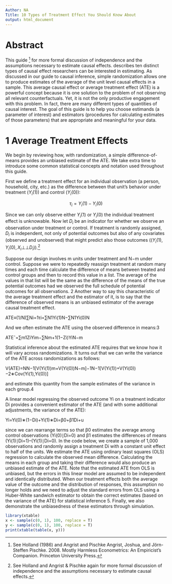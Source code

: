```yaml
---
Author: NA
Title: 10 Types of Treatment Effect You Should Know About
output: html_document
---
```



Abstract
==
This guide [^1] for more formal discussion of independence and the assumptions necessary to estimate causal effects. describes ten distinct types of causal effect researchers can be interested in estimating. As discussed in our guide to causal inference, simple randomization allows one to produce estimates of the average of the unit level causal effects in a sample. This average causal effect or average treatment effect (ATE) is a powerful concept because it is one solution to the problem of not observing all relevant counterfactuals. Yet, it is not the only productive engagement with this problem. In fact, there are many different types of quantities of causal interest. The goal of this guide is to help you choose estimands (a parameter of interest) and estimators (procedures for calculating estimates of those parameters) that are appropriate and meaningful for your data.

[^1]: See Holland (1986) and Angrist and Pischke  Angrist, Joshua, and Jörn-Steffen Pischke. 2008. Mostly Harmless Econometrics: An Empiricist’s Companion. Princeton University Press.

1 Average Treatment Effects
==
We begin by reviewing how, with randomization, a simple difference-of-means provides an unbiased estimate of the ATE. We take extra time to introduce some common statistical concepts and notation used throughout this guide.

First we define a treatment effect for an individual observation (a person, household, city, etc.) as the difference between that unit’s behavior under treatment $(Y_{i}(1))$ and control $(Y_{i}(0))$:

$$τ_{i}=Y_{i}(1)−Y_{i}(0)$$

Since we can only observe either $Y_{i}(1)$ or $Y_{i}(0)$ the individual treatment effect is unknowable. Now let $D_{i}$ be an indicator for whether we observe an observation under treatment or control. If treatment is randomly assigned, $D_{i}$ is independent, not only of potential outcomes but also of any covariates (observed and unobserved) that might predict also those outcomes $((Y_{i}(1),Y_{i}(0),X_{i}⊥⊥D_{i}))$.[^2]

[^2]: See Holland and Angrist & Pischke again for more formal discussion of independence and the assumptions necessary to estimate causal effects.

Suppose our design involves m units under treatment and N−m under control. Suppose we were to repeatedly reassign treatment at random many times and each time calculate the difference of means between treated and control groups and then to record this value in a list. The average of the values in that list will be the same as the difference of the means of the true potential outcomes had we observed the full schedule of potential outcomes for all observations. 2 Another way to say this characteristic of the average treatment effect and the estimator of it, is to say that the difference of observed means is an unbiased estimator of the average causal treatment effect.

ATE≡(1/N)∑Ni=1τi=∑N1Yi(1)N−∑N1Yi(0)N

And we often estimate the ATE using the observed difference in means:3

ATEˆ=∑m1ZiYim−∑Nm+1(1−Zi)YiN−m

Statistical inference about the estimated ATE requires that we know how it will vary across randomizations. It turns out that we can write the variance of the ATE across randomizations as follows:

V(ATE)=NN−1[V(Yi(1))m+V(Yi(0))N−m]−1N−1[V(Yi(1))+V(Yi(0))−2∗Cov(Yi(1),Yi(0))]

and estimate this quantity from the sample estimates of the variance in each group.4

A linear model regressing the observed outcome Yi on a treatment indicator Di provides a convenient estimator of the ATE (and with some additional adjustments, the variance of the ATE):

Yi=Yi(0)∗(1−Di)+Yi(1)∗Di=β0+β1Di+u

since we can rearrange terms so that β0 estimates the average among control observations (Yi(0)∣Di=0) and β1 estimates the differences of means (Yi(1)∣Di=1)–(Yi(1)∣Di=0). In the code below, we create a sample of 1,000 observations and randomly assign a treatment Di with a constant unit effect to half of the units. We estimate the ATE using ordinary least squares (OLS) regression to calculate the observed mean difference. Calculating the means in each group and taking their difference would also produce an unbiased estimate of the ATE. Note that the estimated ATE from OLS is unbiased, but the errors in this linear model are assumed to be independent and identically distributed. When our treatment effects both the average value of the outcome and the distribution of responses, this assumption no longer holds and we need to adjust the standard errors from OLS using a Huber-White sandwich estimator to obtain the correct estimates (based on the variance of the ATE) for statistical inference 5. Finally, we also demonstrate the unbiasedness of these estimators through simulation.




```r
library(xtable)
x <- sample(c(0, 1), 100, replace = T)
y <- sample(c(0, 1), 100, replace = T)
print(xtable(table(x, y)))
```

